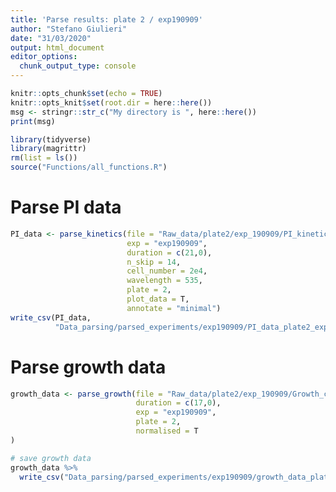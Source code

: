 ```yaml
---
title: 'Parse results: plate 2 / exp190909'
author: "Stefano Giulieri"
date: "31/03/2020"
output: html_document
editor_options: 
  chunk_output_type: console
---
```


```r
knitr::opts_chunk$set(echo = TRUE)
knitr::opts_knit$set(root.dir = here::here())
msg <- stringr::str_c("My directory is ", here::here())
print(msg)
```

```r
library(tidyverse)
library(magrittr)
rm(list = ls())
source("Functions/all_functions.R")
```

# Parse PI data

```r
PI_data <- parse_kinetics(file = "Raw_data/plate2/exp_190909/PI_kinetics/190910.Plate.Vananz.2.HeLa.20000.cell.death.rate.dynamic.run.3.xlsx",
                          exp = "exp190909",
                          duration = c(21,0),
                          n_skip = 14,
                          cell_number = 2e4,
                          wavelength = 535,
                          plate = 2,
                          plot_data = T,
                          annotate = "minimal")
write_csv(PI_data,
          "Data_parsing/parsed_experiments/exp190909/PI_data_plate2_exp190909.csv")
```


# Parse growth data

```r
growth_data <- parse_growth(file = "Raw_data/plate2/exp_190909/Growth_curves/190909 plate 2 VANANZ ON growth for HeLa cells death real time number 3.xlsx",
                            duration = c(17,0),
                            exp = "exp190909",
                            plate = 2,
                            normalised = T
)

# save growth data
growth_data %>%
  write_csv("Data_parsing/parsed_experiments/exp190909/growth_data_plate2_exp190909.csv")
```

